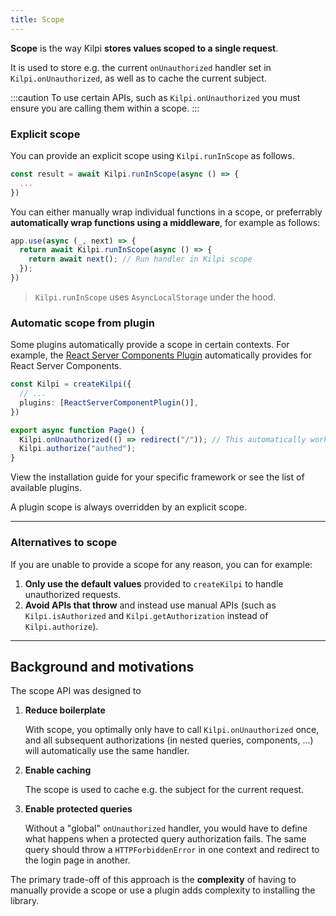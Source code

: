 ```yaml
---
title: Scope
---
```


**Scope** is the way Kilpi **stores values scoped to a single request**.

It is used to store e.g. the current `onUnauthorized` handler set in `Kilpi.onUnauthorized`, as well as to cache the current subject.

:::caution
To use certain APIs, such as `Kilpi.onUnauthorized` you must ensure you are calling them within a scope.
:::

### Explicit scope

You can provide an explicit scope using `Kilpi.runInScope` as follows.

```ts
const result = await Kilpi.runInScope(async () => {
  ...
})
```

You can either manually wrap individual functions in a scope, or preferrably **automatically wrap functions using a middleware**, for example as follows:

```ts
app.use(async (_, next) => {
  return await Kilpi.runInScope(async () => {
    return await next(); // Run handler in Kilpi scope
  });
})
```

> `Kilpi.runInScope` uses `AsyncLocalStorage` under the hood.


### Automatic scope from plugin

Some plugins automatically provide a scope in certain contexts. For example, the [React Server Components Plugin](/plugins/react-server-components) automatically provides for React Server Components.

```ts {3,7}
const Kilpi = createKilpi({
  // ...
  plugins: [ReactServerComponentPlugin()],
})

export async function Page() {
  Kilpi.onUnauthorized(() => redirect("/")); // This automatically works
  Kilpi.authorize("authed"); 
}
```

View the installation guide for your specific framework or see the list of available plugins.

A plugin scope is always overridden by an explicit scope.

---

### Alternatives to scope

If you are unable to provide a scope for any reason, you can for example:

1. **Only use the default values** provided to `createKilpi` to handle unauthorized requests.
2. **Avoid APIs that throw** and instead use manual APIs (such as `Kilpi.isAuthorized` and `Kilpi.getAuthorization` instead of `Kilpi.authorize`).

---

## Background and motivations

The scope API was designed to

1. **Reduce boilerplate**

    With scope, you optimally only have to call `Kilpi.onUnauthorized` once, and all subsequent authorizations (in nested queries, components, ...) will automatically use the same handler.

2. **Enable caching**

    The scope is used to cache e.g. the subject for the current request.

3. **Enable protected queries**

    Without a "global" `onUnauthorized` handler, you would have to define what happens when a protected query authorization fails. The same query should throw a `HTTPForbiddenError` in one context and redirect to the login page in another.

The primary trade-off of this approach is the **complexity** of having to manually provide a scope or use a plugin adds complexity to installing the library.